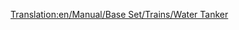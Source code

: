 [[Translation:en/Manual/Base Set/Trains/Water Tanker]]
{{nl/Manual/Base Set/Trains/Wagons|Naam=Waterwagon
|Afbeelding=[[File:en/Manual/Base Set/Trains/Watertanker.png]]
|NormaalKosten=£1,166 ($2,332)
|NormaalGewicht=25 / 50 t
|NormaalCapaciteit=25,000 liter water
|MonoKosten="
|MonoGewicht=25 / 55 t
|MonoCapaciteit=30,000 liter water
|MagKosten="
|MagGewicht=25 / 57 t
|MagCapaciteit=32,000 liter water
|Omschrijving=Een waterwagon kan water transporteren bestemd voor [[en/Manual/Base Set/Industries/Water Tower|watertorens (EN)]] in [[nl/Manual/Gemeente|gemeentes]]. Deze wagon is alleen beschikbaar in het [[en/Klimaat#subtropisch|subtropische]] klimaat.
}}